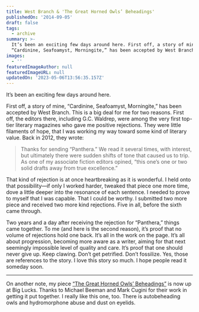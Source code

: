 ```yaml
---
title: West Branch & 'The Great Horned Owls’ Beheadings'
publishedOn: '2014-09-05'
draft: false
tags:
  - archive
summary: >-
  It’s been an exciting few days around here. First off, a story of mine,
  “Cardinine, Seafoamyst, Morningite,” has been accepted by West Branch.
images:
  - ''
featuredImageAuthor: null
featuredImageURL: null
updatedOn: '2023-05-06T13:56:35.157Z'
---
```


It’s been an exciting few days around here.

First off, a story of mine, “Cardinine, Seafoamyst, Morningite,” has been accepted by West Branch. This is a big deal
for me for two reasons. First off, the editors there, including G.C. Waldrep, were among the very first top-tier
literary magazines who gave me positive rejections. They were little filaments of hope, that I was working my way toward
some kind of literary value. Back in 2012, they wrote:

> Thanks for sending “Panthera.” We read it several times, with interest, but ultimately there were sudden shifts of
> tone that caused us to trip. As one of my associate fiction editors opined, “this one’s one or two solid drafts away
> from true excellence.”

That kind of rejection is at once heartbreaking as it is wonderful. I held onto that possibility—if only I worked
harder, tweaked that piece one more time, dove a little deeper into the resonance of each sentence. I needed to prove to
myself that I was capable. That I could be worthy. I submitted two more piece and received two more kind rejections.
Five in all, before the sixth came through.

Two years and a day after receiving the rejection for “Panthera,” things came together. To me (and here is the second
reason), it’s proof that no volume of rejections hold one back. It’s all in the work on the page. It’s all about
progression, becoming more aware as a writer, aiming for that next seemingly impossible level of quality and care. It’s
proof that one should never give up. Keep clawing. Don’t get petrified. Don’t fossilize. Yes, those are references to
the story. I love this story so much. I hope people read it someday soon.

* * *

On another note, my piece [“The Great Horned Owls’ Beheadings”](https://www.biglucks.com/journal/joel-hans/) is now up
at Big Lucks. Thanks to Michael Beeman and Mark Cugini for their work in getting it put together. I really like this
one, too. There is autobeheading owls and hydromorphone abuse and dust on eyelids.
